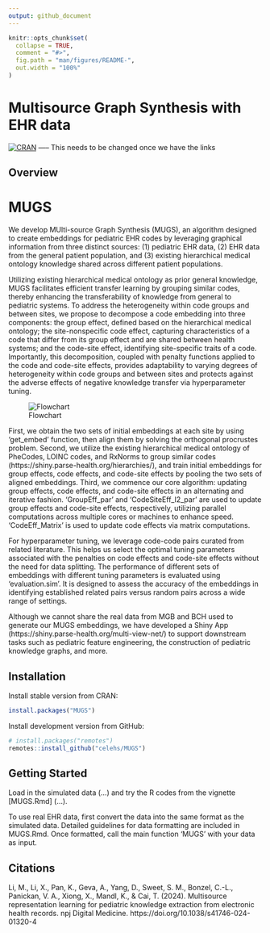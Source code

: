 ```yaml
---
output: github_document
---
```


<!-- README.md is generated from README.Rmd. Please edit that file -->

```r
knitr::opts_chunk$set(
  collapse = TRUE,
  comment = "#>",
  fig.path = "man/figures/README-",
  out.width = "100%"
)
```

# Multisource Graph Synthesis with EHR data

[![CRAN](https://www.r-pkg.org/badges/version/PheCAP)](https://CRAN.R-project.org/package=PheCAP) ----- This needs to be changed once we have the links

## Overview

# MUGS
We develop MUlti-source Graph Synthesis (MUGS), an algorithm designed to create embeddings for pediatric EHR codes by leveraging graphical information from three distinct sources: (1) pediatric EHR data, (2) EHR data from the general patient population, and (3) existing hierarchical medical ontology knowledge shared across different patient populations. 

Utilizing existing hierarchical medical ontology as prior general knowledge, MUGS facilitates efficient transfer learning by grouping similar codes, thereby enhancing the transferability of knowledge from general to pediatric systems. To address the heterogeneity within code groups and between sites, we propose to decompose a code embedding into three components: the group effect, defined based on the hierarchical medical ontology; the site-nonspecific code effect, capturing characteristics of a code that differ from its group effect and are shared between health systems; and the code-site effect, identifying site-specific traits of a code. Importantly, this decomposition, coupled with penalty functions applied to the code and code-site effects, provides adaptability to varying degrees of heterogeneity within code groups and between sites and protects against the adverse effects of negative knowledge transfer via hyperparameter tuning.

![Flowchart](man/figures/MUGSFlowchart.png)

First, we obtain the two sets of initial embeddings at each site by using 'get_embed' function, then align them by solving the orthogonal procrustes problem. 
Second, we utilize the existing hierarchical medical ontology of PheCodes, LOINC codes, and RxNorms to group similar codes (https://shiny.parse-health.org/hierarchies/), and train initial embeddings for group effects, code effects, and code-site effects by pooling the two sets of aligned embeddings. 
Third, we commence our core algorithm: updating group effects, code effects, and code-site effects in an alternating and iterative fashion. 'GroupEff_par' and 'CodeSiteEff_l2_par' are used to update group effects and code-site effects, respectively, utilizing parallel computations across multiple cores or machines to enhance speed. 'CodeEff_Matrix' is used to update code effects via matrix computations.

For hyperparameter tuning, we leverage code-code pairs curated from related literature. This helps us select the optimal tuning parameters associated with the penalties on code effects and code-site effects without the need for data splitting. The performance of different sets of embeddings with different tuning parameters is evaluated using 'evaluation.sim'. It is designed to assess the accuracy of the embeddings in identifying established related pairs versus random pairs across a wide range of settings.

Although we cannot share the real data from MGB and BCH used to generate our MUGS embeddings, we have developed a Shiny App (https://shiny.parse-health.org/multi-view-net/) to support downstream tasks such as pediatric feature engineering, the construction of pediatric knowledge graphs, and more.



## Installation

Install stable version from CRAN:

```r
install.packages("MUGS")
```

Install development version from GitHub:

```r
# install.packages("remotes")
remotes::install_github("celehs/MUGS")
```

## Getting Started

Load in the simulated data (...) and try the R codes from the vignette [MUGS.Rmd] (...).

To use real EHR data, first convert the data into the same format as the simulated data. Detailed guidelines for data formatting are included in MUGS.Rmd. Once formatted, call the main function 'MUGS' with your data as input.


## Citations

Li, M., Li, X., Pan, K., Geva, A., Yang, D., Sweet, S. M., Bonzel, C.-L., Panickan, V. A., Xiong, X., Mandl, K., & Cai, T. (2024). Multisource representation learning for pediatric knowledge extraction from electronic health records. npj Digital Medicine. https://doi.org/10.1038/s41746-024-01320-4

